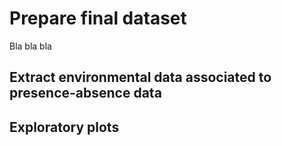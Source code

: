 # Prepare final dataset

Bla bla bla

## Extract environmental data associated to presence-absence data

## Exploratory plots
